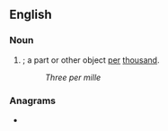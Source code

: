 {{also|permille}}
==English==
{{wikipedia}}

===Noun===
{{en-noun|per mille}}

# {{alternative form of|permille|lang=en}}; a part or other object [[per]] [[thousand]].
#: ''Three per mille''

===Anagrams===
* {{anagrams|en|impeller}}